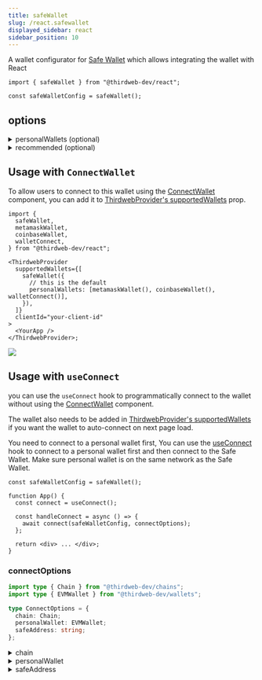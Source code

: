 ```yaml
---
title: safeWallet
slug: /react.safewallet
displayed_sidebar: react
sidebar_position: 10
---
```



A wallet configurator for [Safe Wallet](/wallet/safe) which allows integrating the wallet with React

```tsx
import { safeWallet } from "@thirdweb-dev/react";

const safeWalletConfig = safeWallet();
```

<CustomizeWalletConfigurator
  config="safeWalletConfig"
  configurator="safeWallet"
  connectUI="SafeWalletConnectUI"
  selectUI="SafeWalletSelectUI"
/>

## options

<details>
  <summary>personalWallets (optional) </summary>
  <div>

An array of personal wallets to show in ConnectWallet Modal for personal wallet selection

This is only relevant when connecting safeWallet with [ConnectWallet](https://portal.thirdweb.com/react/react.connectwallet) component.

```ts
import {
  safeWallet,
  metamaskWallet,
  coinbaseWallet,
  walletConnect,
} from "@thirdweb-dev/react";

safeWallet({
  // this is the default
  personalWallets: [metamaskWallet(), coinbaseWallet(), walletConnect()],
});
```

</div>
</details>

<details>
  <summary>recommended (optional) </summary>
  <div>

Show this wallet as "recommended" in the [ConnectWallet Modal](/react/react.connectwallet).

```ts
paperWallet({
  // highlight-start
  recommended: true,
  // highlight-end
});
```

</div>
</details>

## Usage with `ConnectWallet`

To allow users to connect to this wallet using the [ConnectWallet](/react/react.connectwallet) component, you can add it to [ThirdwebProvider's supportedWallets](/react/react.thirdwebprovider#supportedwallets-optional) prop.

```tsx
import {
  safeWallet,
  metamaskWallet,
  coinbaseWallet,
  walletConnect,
} from "@thirdweb-dev/react";

<ThirdwebProvider
  supportedWallets={[
    safeWallet({
      // this is the default
      personalWallets: [metamaskWallet(), coinbaseWallet(), walletConnect()],
    }),
  ]}
  clientId="your-client-id"
>
  <YourApp />
</ThirdwebProvider>;
```

<img src="/assets/connect-wallet/safe-select-personal-wallet.png" />

## Usage with `useConnect`

you can use the `useConnect` hook to programmatically connect to the wallet without using the [ConnectWallet](/react/react.connectwallet) component.

The wallet also needs to be added in [ThirdwebProvider's supportedWallets](/react/react.thirdwebprovider#supportedwallets-optional) if you want the wallet to auto-connect on next page load.

You need to connect to a personal wallet first, You can use the [useConnect](/react/react.useconnect) hook to connect to a personal wallet first and then connect to the Safe Wallet. Make sure personal wallet is on the same network as the Safe Wallet.

```tsx
const safeWalletConfig = safeWallet();

function App() {
  const connect = useConnect();

  const handleConnect = async () => {
    await connect(safeWalletConfig, connectOptions);
  };

  return <div> ... </div>;
}
```

### connectOptions

```ts
import type { Chain } from "@thirdweb-dev/chains";
import type { EVMWallet } from "@thirdweb-dev/wallets";

type ConnectOptions = {
  chain: Chain;
  personalWallet: EVMWallet;
  safeAddress: string;
};
```

<details>
  <summary>chain  </summary>
<div>

`Chain` object corresponding to the network that Safe Wallet is deployed to

</div>
</details>

<details>
  <summary> personalWallet </summary>
<div>

The instance of a personal wallet that can sign transactions on the Safe.

</div>
</details>

<details>
  <summary> safeAddress </summary>
<div>

Smart contract address of the Safe wallet.

</div>
</details>
